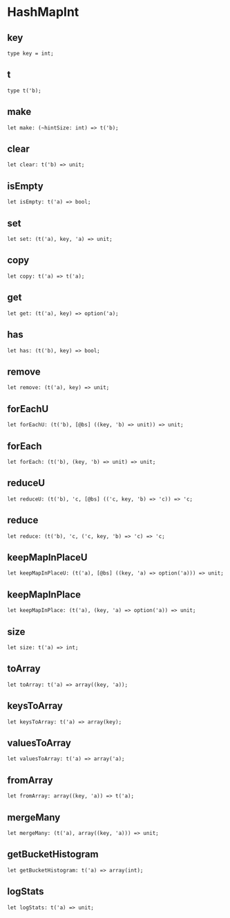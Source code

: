 
# HashMapInt

## key

```
type key = int;
```

## t

```
type t('b);
```

## make

```
let make: (~hintSize: int) => t('b);
```

## clear

```
let clear: t('b) => unit;
```

## isEmpty

```
let isEmpty: t('a) => bool;
```

## set

```
let set: (t('a), key, 'a) => unit;
```

## copy

```
let copy: t('a) => t('a);
```

## get

```
let get: (t('a), key) => option('a);
```

## has

```
let has: (t('b), key) => bool;
```

## remove

```
let remove: (t('a), key) => unit;
```

## forEachU

```
let forEachU: (t('b), [@bs] ((key, 'b) => unit)) => unit;
```

## forEach

```
let forEach: (t('b), (key, 'b) => unit) => unit;
```

## reduceU

```
let reduceU: (t('b), 'c, [@bs] (('c, key, 'b) => 'c)) => 'c;
```

## reduce

```
let reduce: (t('b), 'c, ('c, key, 'b) => 'c) => 'c;
```

## keepMapInPlaceU

```
let keepMapInPlaceU: (t('a), [@bs] ((key, 'a) => option('a))) => unit;
```

## keepMapInPlace

```
let keepMapInPlace: (t('a), (key, 'a) => option('a)) => unit;
```

## size

```
let size: t('a) => int;
```

## toArray

```
let toArray: t('a) => array((key, 'a));
```

## keysToArray

```
let keysToArray: t('a) => array(key);
```

## valuesToArray

```
let valuesToArray: t('a) => array('a);
```

## fromArray

```
let fromArray: array((key, 'a)) => t('a);
```

## mergeMany

```
let mergeMany: (t('a), array((key, 'a))) => unit;
```

## getBucketHistogram

```
let getBucketHistogram: t('a) => array(int);
```

## logStats

```
let logStats: t('a) => unit;
```
